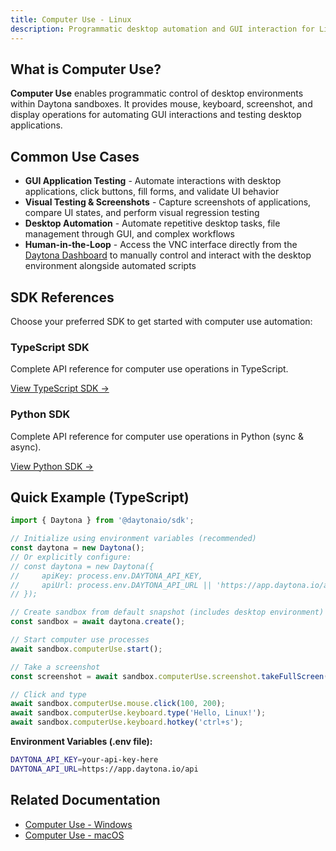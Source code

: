 ```yaml
---
title: Computer Use - Linux
description: Programmatic desktop automation and GUI interaction for Linux environments using Daytona.
---
```


## What is Computer Use?

**Computer Use** enables programmatic control of desktop environments within Daytona sandboxes. It provides mouse, keyboard, screenshot, and display operations for automating GUI interactions and testing desktop applications.

## Common Use Cases

- **GUI Application Testing** - Automate interactions with desktop applications, click buttons, fill forms, and validate UI behavior
- **Visual Testing & Screenshots** - Capture screenshots of applications, compare UI states, and perform visual regression testing  
- **Desktop Automation** - Automate repetitive desktop tasks, file management through GUI, and complex workflows
- **Human-in-the-Loop** - Access the VNC interface directly from the [Daytona Dashboard](https://app.daytona.io/dashboard/sandboxes) to manually control and interact with the desktop environment alongside automated scripts

## SDK References

Choose your preferred SDK to get started with computer use automation:

### TypeScript SDK
Complete API reference for computer use operations in TypeScript.

[View TypeScript SDK →](/docs/en/typescript-sdk/computer-use)

### Python SDK  
Complete API reference for computer use operations in Python (sync & async).

[View Python SDK →](/docs/en/python-sdk/sync/computer-use)

## Quick Example (TypeScript)

```typescript
import { Daytona } from '@daytonaio/sdk';

// Initialize using environment variables (recommended)
const daytona = new Daytona();
// Or explicitly configure:
// const daytona = new Daytona({
//     apiKey: process.env.DAYTONA_API_KEY,
//     apiUrl: process.env.DAYTONA_API_URL || 'https://app.daytona.io/api'
// });

// Create sandbox from default snapshot (includes desktop environment)
const sandbox = await daytona.create();

// Start computer use processes
await sandbox.computerUse.start();

// Take a screenshot
const screenshot = await sandbox.computerUse.screenshot.takeFullScreen();

// Click and type
await sandbox.computerUse.mouse.click(100, 200);
await sandbox.computerUse.keyboard.type('Hello, Linux!');
await sandbox.computerUse.keyboard.hotkey('ctrl+s');
```

**Environment Variables (.env file):**
```bash
DAYTONA_API_KEY=your-api-key-here
DAYTONA_API_URL=https://app.daytona.io/api
```

## Related Documentation

- [Computer Use - Windows](/docs/en/computer-use-windows)  
- [Computer Use - macOS](/docs/en/computer-use-macos)